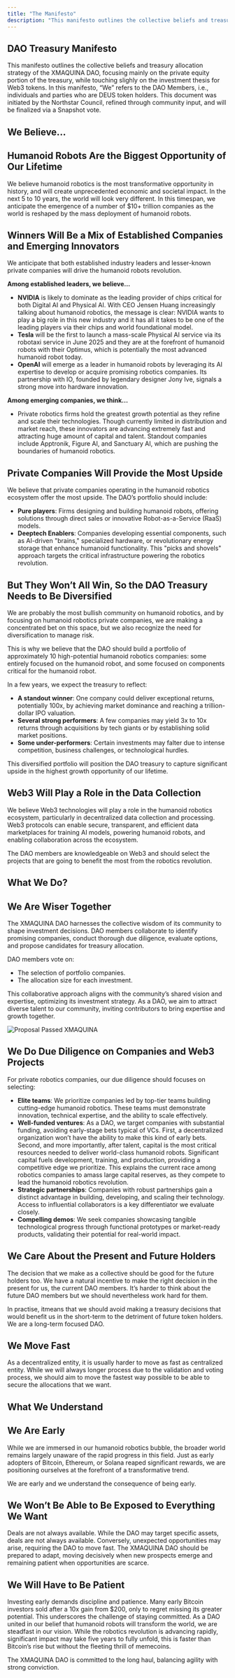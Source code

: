 ```yaml
---
title: "The Manifesto"
description: "This manifesto outlines the collective beliefs and treasury allocation strategy of the XMAQUINA DAO."
---
```


## **DAO Treasury Manifesto**

This manifesto outlines the collective beliefs and treasury allocation strategy of the XMAQUINA DAO, focusing mainly on the private equity portion of the treasury, while touching slighly on the investment thesis for Web3 tokens. In this manifesto, “We” refers to the DAO Members, i.e., individuals and parties who are DEUS token holders. This document was initiated by the Northstar Council, refined through community input, and will be finalized via a Snapshot vote.

## We Believe...

## Humanoid Robots Are the Biggest Opportunity of Our Lifetime

We believe humanoid robotics is the most transformative opportunity in history, and will create unprecedented economic and societal impact. In the next 5 to 10 years, the world will look very different. In this timespan, we anticipate the emergence of a number of \$10+ trillion companies as the world is reshaped by the mass deployment of humanoid robots.

## Winners Will Be a Mix of Established Companies and Emerging Innovators

We anticipate that both established industry leaders and lesser-known private companies will drive the humanoid robots revolution.

**Among established leaders, we believe...**

- **NVIDIA** is likely to dominate as the leading provider of chips critical for both Digital AI and Physical AI. With CEO Jensen Huang increasingly talking about humanoid robotics, the message is clear: NVIDIA wants to play a big role in this new industry and it has all it takes to be one of the leading players via their chips and world foundational model.
- **Tesla** will be the first to launch a mass-scale Physical AI service via its robotaxi service in June 2025 and they are at the forefront of humanoid robots with their Optimus, which is potentially the most advanced humanoid robot today.
- **OpenAI** will emerge as a leader in humanoid robots by leveraging its AI expertise to develop or acquire promising robotics companies. Its partnership with IO, founded by legendary designer Jony Ive, signals a strong move into hardware innovation.

**Among emerging companies, we think...**

- Private robotics firms hold the greatest growth potential as they refine and scale their technologies. Though currently limited in distribution and market reach, these innovators are advancing extremely fast and attracting huge amount of capital and talent. Standout companies include Apptronik, Figure AI, and Sanctuary AI, which are pushing the boundaries of humanoid robotics.

## Private Companies Will Provide the Most Upside

We believe that private companies operating in the humanoid robotics ecosystem offer the most upside. The DAO’s portfolio should include:

- **Pure players**: Firms designing and building humanoid robots, offering solutions through direct sales or innovative Robot-as-a-Service (RaaS) models.
- **Deeptech Enablers**: Companies developing essential components, such as AI-driven "brains," specialized hardware, or revolutionary energy storage that enhance humanoid functionality. This "picks and shovels" approach targets the critical infrastructure powering the robotics revolution.

## But They Won’t All Win, So the DAO Treasury Needs to Be Diversified

We are probably the most bullish community on humanoid robotics, and by focusing on humanoid robotics private companies, we are making a concentrated bet on this space, but we also recognize the need for diversification to manage risk.

This is why we believe that the DAO should build a portfolio of approximately 10 high-potential humanoid robotics companies: some entirely focused on the humanoid robot, and some focused on components critical for the humanoid robot.

In a few years, we expect the treasury to reflect:

- **A standout winner**: One company could deliver exceptional returns, potentially 100x, by achieving market dominance and reaching a trillion-dollar IPO valuation.
- **Several strong performers**: A few companies may yield 3x to 10x returns through acquisitions by tech giants or by establishing solid market positions.
- **Some under-performers**: Certain investments may falter due to intense competition, business challenges, or technological hurdles.

This diversified portfolio will position the DAO treasury to capture significant upside in the highest growth opportunity of our lifetime.

## Web3 Will Play a Role in the Data Collection

We believe Web3 technologies will play a role in the humanoid robotics ecosystem, particularly in decentralized data collection and processing. Web3 protocols can enable secure, transparent, and efficient data marketplaces for training AI models, powering humanoid robots, and enabling collaboration across the ecosystem.

The DAO members are knowledgeable on Web3 and should select the projects that are going to benefit the most from the robotics revolution.

## What We Do?

## We Are Wiser Together

The XMAQUINA DAO harnesses the collective wisdom of its community to shape investment decisions. DAO members collaborate to identify promising companies, conduct thorough due diligence, evaluate options, and propose candidates for treasury allocation.

DAO members vote on:

- The selection of portfolio companies.
- The allocation size for each investment.

This collaborative approach aligns with the community’s shared vision and expertise, optimizing its investment strategy. As a DAO, we aim to attract diverse talent to our community, inviting contributors to bring expertise and growth together.

![Proposal Passed XMAQUINA](/DAOPortalHighlights\(1280x499px\)\(4\).png)

## We Do Due Diligence on Companies and Web3 Projects

For private robotics companies, our due diligence should focuses on selecting:

- **Elite teams**: We prioritize companies led by top-tier teams building cutting-edge humanoid robotics. These teams must demonstrate innovation, technical expertise, and the ability to scale effectively.
- **Well-funded ventures**: As a DAO, we target companies with substantial funding, avoiding early-stage bets typical of VCs. First, a decentralized organization won’t have the ability to make this kind of early bets. Second, and more importantly, after talent, capital is the most critical resources needed to deliver world-class humanoid robots. Significant capital fuels development, training, and production, providing a competitive edge we prioritize. This explains the current race among robotics companies to amass large capital reserves, as they compete to lead the humanoid robotics revolution.
- **Strategic partnerships**: Companies with robust partnerships gain a distinct advantage in building, developing, and scaling their technology. Access to influential collaborators is a key differentiator we evaluate closely.
- **Compelling demos**: We seek companies showcasing tangible technological progress through functional prototypes or market-ready products, validating their potential for real-world impact.

## We Care About the Present and Future Holders

The decision that we make as a collective should be good for the future holders too. We have a natural incentive to make the right decision in the present for us, the current DAO members. It’s harder to think about the future DAO members but we should nevertheless work hard for them.

In practise, itmeans that we should avoid making a treasury decisions that would benefit us in the short-term to the detriment of future token holders. We are a long-term focused DAO.

## **We Move Fast**

As a decentralized entity, it is usually harder to move as fast as centralized entity. While we will always longer process due to the validation and voting process, we should aim to move the fastest way possible to be able to secure the allocations that we want.

## What We Understand

## We Are Early

While we are immersed in our humanoid robotics bubble, the broader world remains largely unaware of the rapid progress in this field. Just as early adopters of Bitcoin, Ethereum, or Solana reaped significant rewards, we are positioning ourselves at the forefront of a transformative trend.

We are early and we understand the consequence of being early.

## We Won’t Be Able to Be Exposed to Everything We Want

Deals are not always available. While the DAO may target specific assets, deals are not always available. Conversely, unexpected opportunities may arise, requiring the DAO to move fast. The XMAQUINA DAO should be prepared to adapt, moving decisively when new prospects emerge and remaining patient when opportunities are scarce.

## We Will Have to Be Patient

Investing early demands discipline and patience. Many early Bitcoin investors sold after a 10x gain from \$200, only to regret missing its greater potential. This underscores the challenge of staying committed. As a DAO united in our belief that humanoid robots will transform the world, we are steadfast in our vision. While the robotics revolution is advancing rapidly, significant impact may take five years to fully unfold, this is faster than Bitcoin’s rise but without the fleeting thrill of memecoins.

The XMAQUINA DAO is committed to the long haul, balancing agility with strong conviction.